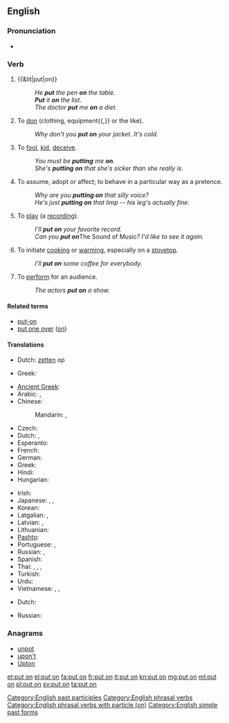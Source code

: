 ==English==

===Pronunciation===
* {{audio|En-uk-to put on.ogg|Audio (UK)}}

===Verb===
{{en-verb|head=[[put]] [[on]]|puts on|putting on|put on}} {{context|transitive}}

# {{&lit|put|on}}
#: ''He '''put''' the pen '''on''' the table.''
#: '''''Put''' it '''on''' the list.''
#: ''The doctor '''put''' me '''on''' a diet.''
# To [[don]] (clothing, equipment{{,}} or the like).
#: ''Why don't you '''put on''' your jacket. It's cold.''
# To [[fool]], [[kid]], [[deceive]].
#: ''You must be '''putting''' me '''on'''.''
#: ''She's '''putting on''' that she's sicker than she really is.''
# To assume, adopt or affect; to behave in a particular way as a pretence.
#: ''Why are you '''putting on''' that silly voice?''
#: ''He's just '''putting on''' that limp -- his leg's actually fine.''
# To [[play]] (a [[recording]]).
#: ''I'll '''put on''' your favorite record.''
#: ''Can you '''put on''' ''The Sound of Music''? I'd like to see it again.''
# To initiate [[cook]]ing or [[warm]]ing, especially on a [[stovetop]].
#: ''I'll '''put on''' some coffee for everybody.''
# To [[perform]] for an audience.
#: ''The actors '''put on''' a show.''

====Related terms====
* [[put-on]]
* [[put one over]] ([[on]])

====Translations====
{{trans-top|to place upon}}
* Dutch: [[zetten]] op
{{trans-mid}}
* Greek: {{t+|el|βάζω|tr=vázo}}
{{trans-bottom}}

{{trans-top|to don clothing}}
* [[Ancient Greek]]: {{tø|grc|ἕννυμι|tr=hennumi|sc=polytonic}}
* Arabic: {{t-|ar|لبس|tr=lábisa}}, {{t|ar|ارتدى|tr=irtadā|sc=Arab}}
* Chinese:
*: Mandarin: {{t|cmn|穿上|tr=chuānshang|sc=Hani}}, {{t-|cmn|穿|tr=chuān|sc=Hani}}
* Czech: {{t-|cs|obléct}}
* Dutch: {{t+|nl|aantrekken}}, {{t+|nl|aandoen}}
* Esperanto: {{t-|eo|surmeti}}
* French: {{t+|fr|mettre}}
* German: {{t+|de|anziehen}}
* Greek: {{t+|el|βάζω|tr=vázo}}
* Hindi: {{t-|hi|पहनना|tr=pahannā|sc=Deva}}
* Hungarian: {{t+|hu|felvesz}}
{{trans-mid}}
* Irish: {{t-|ga|cuir ar}}
* Japanese: {{t+|ja|着る|tr=[[きる]], kiru}}, {{t-|ja|履く|tr=[[はく]], haku}}, {{t-|ja|被る|tr=[[かぶる]], kaburu}}
* Korean: {{t+|ko|입다|tr=ipda|sc=Kore}}
* Latgalian: {{tø|ltg|maukt}}, {{tø|ltg|viļkt}}
* Latvian: {{t-|lv|vilkt}}, {{t-|lv|aut}}
* Lithuanian: {{t-|lt|auti}}
* [[Pashto]]: {{t+|ps|اغوستل|tr=aγustəl|sc=ps-Arab}}
* Portuguese: {{t+|pt|vestir}}, {{t+|pt|pôr}}
* Russian: {{qualifier|imperfective}} {{t+|ru|надевать|tr=nadevát'}}, {{qualifier|perfective}} {{t+|ru|надеть|tr=nadét'}}
* Spanish: {{t+|es|ponerse}}
* Thai: {{t+|th|ใส่|tr=sài|sc=Thai}}, {{t-|th|สวมใส่|tr=sŭam sài|sc=Thai}}, {{t+|th|สวม|tr=sŭam|sc=Thai}}, {{t-|th|ครอง|tr=krong|sc=Thai}}
* Turkish: {{t+|tr|giymek}}
* Urdu: {{t-|ur|پہننا|tr=pahannā|sc=ur-Arab}}
* Vietnamese: {{t-|vi|mặc vào}}, {{qualifier|spectacles, earrings, etc.}} {{t-|vi|đeo vào}}, {{qualifier|shoes}} {{t+|vi|đi vào}}
{{trans-bottom}}

{{trans-top|to play recorded music}}
* Dutch: {{t+|nl|opzetten}}
{{trans-mid}}
* Russian: {{t+|ru|ставить|tr=stávit'|sc=Cyrl}}
{{trans-bottom}}

===Anagrams===
* [[unpot#English|unpot]]
* [[upon't#English|upon't]]
* [[Upton#English|Upton]]

[[Category:English past participles]]
[[Category:English phrasal verbs]]
[[Category:English phrasal verbs with particle (on)]]
[[Category:English simple past forms]]

[[et:put on]]
[[el:put on]]
[[fa:put on]]
[[fr:put on]]
[[it:put on]]
[[kn:put on]]
[[mg:put on]]
[[ml:put on]]
[[pl:put on]]
[[sv:put on]]
[[ta:put on]]